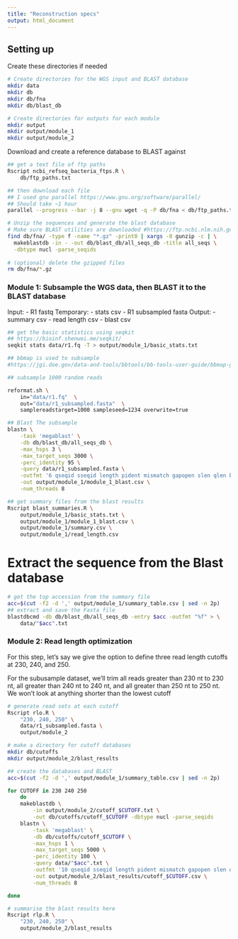 ```yaml
---
title: "Reconstruction specs"
output: html_document
---
```



## Setting up

Create these directories if needed
```bash
# Create directories for the WGS input and BLAST database
mkdir data
mkdir db
mkdir db/fna
mkdir db/blast_db

# Create directories for outputs for each module
mkdir output
mkdir output/module_1
mkdir output/module_2
```


Download and create a reference database to BLAST against
```bash
## get a text file of ftp paths
Rscript ncbi_refseq_bacteria_ftps.R \
    db/ftp_paths.txt

## then download each file
## I used gnu parallel https://www.gnu.org/software/parallel/
## Should take ~1 hour
parallel --progress --bar -j 8 --gnu wget -q -P db/fna < db/ftp_paths.txt

# Unzip the sequences and generate the blast database
# Make sure BLAST utilities are downloaded #https://ftp.ncbi.nlm.nih.gov/blast/executables/blast+/LATEST/
find db/fna/ -type f -name "*.gz" -print0 | xargs -0 gunzip -c | \
  makeblastdb -in - -out db/blast_db/all_seqs_db -title all_seqs \
  -dbtype nucl -parse_seqids
  
# (optional) delete the gzipped files
rm db/fna/*.gz

```


### Module 1: Subsample the WGS data, then BLAST it to the BLAST database

Input:
 - R1 fastq
Temporary:
 - stats csv
 - R1 subsampled fasta
Output:
 - summary csv
 - read length csv
 - blast csv

```bash
## get the basic statistics using seqkit
## https://bioinf.shenwei.me/seqkit/
seqkit stats data/r1.fq -T > output/module_1/basic_stats.txt

## bbmap is used to subsample
#https://jgi.doe.gov/data-and-tools/bbtools/bb-tools-user-guide/bbmap-guide/

## subsample 1000 random reads

reformat.sh \
    in="data/r1.fq"  \
    out="data/r1_subsampled.fasta"  \
    samplereadstarget=1000 sampleseed=1234 overwrite=true

## Blast The subsample
blastn \
    -task 'megablast' \
    -db db/blast_db/all_seqs_db \
    -max_hsps 3 \
    -max_target_seqs 3000 \
    -perc_identity 95 \
    -query data/r1_subsampled.fasta \
    -outfmt '6 qseqid sseqid length pident mismatch gapopen slen qlen bitscore stitle' \
    -out output/module_1/module_1_blast.csv \
    -num_threads 8

## get summary files from the blast results
Rscript blast_summaries.R \
    output/module_1/basic_stats.txt \
    output/module_1/module_1_blast.csv \
    output/module_1/summary.csv \
    output/module_1/read_length.csv

```

# Extract the sequence from the Blast database
```bash
# get the top accession from the summary file
acc=$(cut -f2 -d ',' output/module_1/summary_table.csv | sed -n 2p)
## extract and save the Fasta file
blastdbcmd -db db/blast_db/all_seqs_db -entry $acc -outfmt "%f" > \
    data/"$acc".txt
```

### Module 2: Read length optimization

For this step, let's say we give the option to define three read length cutoffs
at 230, 240, and 250.

For the subusample dataset, we'll trim all reads greater than 230 nt to 230 nt,
all greater than 240 nt to 240 nt, and all greater than 250 nt to 250 nt. We won't
look at anything shorter than the lowest cutoff
```bash
# generate read sets at each cutoff
Rscript rlo.R \
    "230, 240, 250" \
    data/r1_subsampled.fasta \
    output/module_2

# make a directory for cutoff databases
mkdir db/cutoffs
mkdir output/module_2/blast_results

## create the databases and BLAST
acc=$(cut -f2 -d ',' output/module_1/summary_table.csv | sed -n 2p)

for CUTOFF in 230 240 250
    do
	makeblastdb \
        -in output/module_2/cutoff_$CUTOFF.txt \
        -out db/cutoffs/cutoff_$CUTOFF -dbtype nucl -parse_seqids
    blastn \
        -task 'megablast' \
        -db db/cutoffs/cutoff_$CUTOFF \
        -max_hsps 1 \
        -max_target_seqs 5000 \
        -perc_identity 100 \
        -query data/"$acc".txt \
        -outfmt '10 qseqid sseqid length pident mismatch gapopen slen qlen bitscore' \
        -out output/module_2/blast_results/cutoff_$CUTOFF.csv \
        -num_threads 8

done

# summarise the blast results here
Rscript rlp.R \
    "230, 240, 250" \
    output/module_2/blast_results

```




